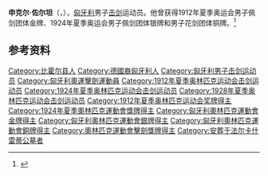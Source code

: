{{eastern name order|[[匈牙利语|匈牙利语]]}}

'''申克尔·佐尔坦'''（{{lang-hu|Schenker Zoltán}}，{{bd|1880年|10月13日|1966年|8月25日|}}），[[匈牙利|匈牙利]]男子[[击剑|击剑]]运动员。他曾获得1912年夏季奥运会男子佩剑团体金牌、1924年夏季奥运会男子佩剑团体银牌和男子花剑团体铜牌。<ref>{{Cite web|title=Zoltán SCHENKER|url=https://www.olympic.org/zoltan-schenker|accessdate=2021-03-09|date=2021-03-09|work=International Olympic Committee|language=en|archive-date=2020-08-14|archive-url=https://web.archive.org/web/20200814095730/https://www.olympic.org/zoltan-schenker|dead-url=no}}</ref>

== 参考资料 ==
{{reflist}}

{{奥林匹克运动会击剑比赛男子佩剑团体冠军}}

{{Authority control}}
{{DEFAULTSORT:Schenker, Zoltán}}
[[Category:比霍尔县人|Category:比霍尔县人]]
[[Category:德國裔匈牙利人|Category:德國裔匈牙利人]]
[[Category:匈牙利男子击剑运动员|Category:匈牙利男子击剑运动员]]
[[Category:匈牙利奧運擊劍運動員|Category:匈牙利奧運擊劍運動員]]
[[Category:1912年夏季奥林匹克运动会击剑运动员|Category:1912年夏季奥林匹克运动会击剑运动员]]
[[Category:1924年夏季奥林匹克运动会击剑运动员|Category:1924年夏季奥林匹克运动会击剑运动员]]
[[Category:1928年夏季奥林匹克运动会击剑运动员|Category:1928年夏季奥林匹克运动会击剑运动员]]
[[Category:1912年夏季奥林匹克运动会奖牌得主|Category:1912年夏季奥林匹克运动会奖牌得主]]
[[Category:1924年夏季奧林匹克運動會獎牌得主|Category:1924年夏季奧林匹克運動會獎牌得主]]
[[Category:匈牙利奧林匹克運動會金牌得主|Category:匈牙利奧林匹克運動會金牌得主]]
[[Category:匈牙利奧林匹克運動會銀牌得主|Category:匈牙利奧林匹克運動會銀牌得主]]
[[Category:匈牙利奧林匹克運動會銅牌得主|Category:匈牙利奧林匹克運動會銅牌得主]]
[[Category:奧林匹克運動會擊劍獎牌得主|Category:奧林匹克運動會擊劍獎牌得主]]
[[Category:安葬于法尔卡什雷蒂公墓者|Category:安葬于法尔卡什雷蒂公墓者]]

{{匈牙利人物小作品}}